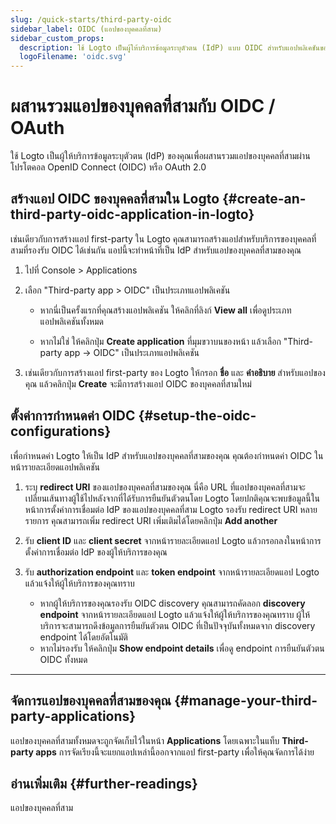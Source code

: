 ```yaml
---
slug: /quick-starts/third-party-oidc
sidebar_label: OIDC (แอปของบุคคลที่สาม)
sidebar_custom_props:
  description: ใช้ Logto เป็นผู้ให้บริการข้อมูลระบุตัวตน (IdP) แบบ OIDC สำหรับแอปพลิเคชันของคุณ
  logoFilename: 'oidc.svg'
---
```



# ผสานรวมแอปของบุคคลที่สามกับ OIDC / OAuth

ใช้ Logto เป็นผู้ให้บริการข้อมูลระบุตัวตน (IdP) ของคุณเพื่อผสานรวมแอปของบุคคลที่สามผ่านโปรโตคอล OpenID Connect (OIDC) หรือ OAuth 2.0

## สร้างแอป OIDC ของบุคคลที่สามใน Logto \{#create-an-third-party-oidc-application-in-logto}

เช่นเดียวกับการสร้างแอป first-party ใน Logto คุณสามารถสร้างแอปสำหรับบริการของบุคคลที่สามที่รองรับ OIDC ได้เช่นกัน แอปนี้จะทำหน้าที่เป็น IdP สำหรับแอปของบุคคลที่สามของคุณ

1. ไปที่ <CloudLink to="/applications">Console > Applications</CloudLink>

2. เลือก "Third-party app > OIDC" เป็นประเภทแอปพลิเคชัน

   - หากนี่เป็นครั้งแรกที่คุณสร้างแอปพลิเคชัน ให้คลิกที่ลิงก์ **View all** เพื่อดูประเภทแอปพลิเคชันทั้งหมด

   - หากไม่ใช่ ให้คลิกปุ่ม **Create application** ที่มุมขวาบนของหน้า แล้วเลือก "Third-party app -> OIDC" เป็นประเภทแอปพลิเคชัน

3. เช่นเดียวกับการสร้างแอป first-party ของ Logto ให้กรอก **ชื่อ** และ **คำอธิบาย** สำหรับแอปของคุณ แล้วคลิกปุ่ม **Create** จะมีการสร้างแอป OIDC ของบุคคลที่สามใหม่

## ตั้งค่าการกำหนดค่า OIDC \{#setup-the-oidc-configurations}

เพื่อกำหนดค่า Logto ให้เป็น IdP สำหรับแอปของบุคคลที่สามของคุณ คุณต้องกำหนดค่า OIDC ในหน้ารายละเอียดแอปพลิเคชัน

1. ระบุ **redirect URI** ของแอปของบุคคลที่สามของคุณ นี่คือ URL ที่แอปของบุคคลที่สามจะเปลี่ยนเส้นทางผู้ใช้ไปหลังจากที่ได้รับการยืนยันตัวตนโดย Logto โดยปกติคุณจะพบข้อมูลนี้ในหน้าการตั้งค่าการเชื่อมต่อ IdP ของแอปของบุคคลที่สาม Logto รองรับ redirect URI หลายรายการ คุณสามารถเพิ่ม redirect URI เพิ่มเติมได้โดยคลิกปุ่ม **Add another**

2. รับ **client ID** และ **client secret** จากหน้ารายละเอียดแอป Logto แล้วกรอกลงในหน้าการตั้งค่าการเชื่อมต่อ IdP ของผู้ให้บริการของคุณ

3. รับ **authorization endpoint** และ **token endpoint** จากหน้ารายละเอียดแอป Logto แล้วแจ้งให้ผู้ให้บริการของคุณทราบ

   - หากผู้ให้บริการของคุณรองรับ OIDC discovery คุณสามารถคัดลอก **discovery endpoint** จากหน้ารายละเอียดแอป Logto แล้วแจ้งให้ผู้ให้บริการของคุณทราบ ผู้ให้บริการจะสามารถดึงข้อมูลการยืนยันตัวตน OIDC ที่เป็นปัจจุบันทั้งหมดจาก discovery endpoint ได้โดยอัตโนมัติ
   - หากไม่รองรับ ให้คลิกปุ่ม **Show endpoint details** เพื่อดู endpoint การยืนยันตัวตน OIDC ทั้งหมด

---

<QuickStartsReference />

## จัดการแอปของบุคคลที่สามของคุณ \{#manage-your-third-party-applications}

แอปของบุคคลที่สามทั้งหมดจะถูกจัดเก็บไว้ในหน้า **Applications** โดยเฉพาะในแท็บ **Third-party apps** การจัดเรียงนี้จะแยกแอปเหล่านี้ออกจากแอป first-party เพื่อให้คุณจัดการได้ง่าย

## อ่านเพิ่มเติม \{#further-readings}

<Url href="/integrate-logto/third-party-applications">แอปของบุคคลที่สาม</Url>
